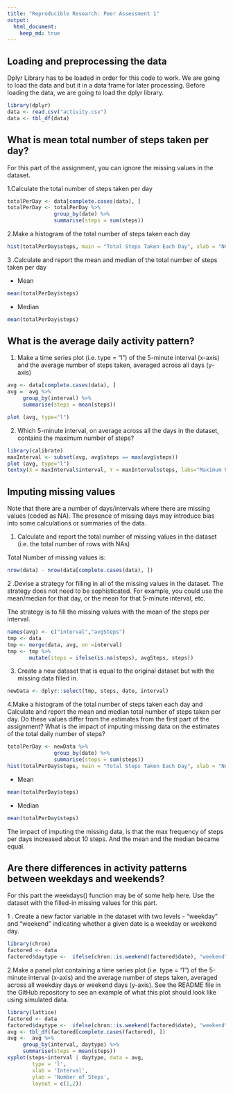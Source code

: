 ```yaml
---
title: "Reproducible Research: Peer Assessment 1"
output: 
  html_document:
    keep_md: true
---
```



## Loading and preprocessing the data

Dplyr Library has to be loaded in order for this code to work. We are going to load the data and but it in a data frame for later processing. Before loading the data, we are going to load the dplyr library.


```r
library(dplyr)
data <- read.csv("activity.csv")
data <- tbl_df(data)
```

## What is mean total number of steps taken per day?

For this part of the assignment, you can ignore the missing values in the dataset.

1.Calculate the total number of steps taken per day

```r
totalPerDay <- data[complete.cases(data), ]
totalPerDay <- totalPerDay %>%
               group_by(date) %>%
               summarise(steps = sum(steps))
```

2.Make a histogram of the total number of steps taken each day

```r
hist(totalPerDay$steps, main = "Total Steps Taken Each Day", xlab = "Number Of Steps", ylab = "Frequency of Days")
```

3 .Calculate and report the mean and median of the total number of steps taken per day

  + Mean
```r
mean(totalPerDay$steps)
```

  + Median
```r
mean(totalPerDay$steps)
```



## What is the average daily activity pattern?

1. Make a time series plot (i.e. type = "l") of the 5-minute interval (x-axis) and the average number of steps taken, averaged across all days (y-axis)
```r
avg <- data[complete.cases(data), ]
avg =  avg %>%
     group_by(interval) %>%
     summarise(steps = mean(steps))

plot (avg, type="l")
```

2. Which 5-minute interval, on average across all the days in the dataset, contains the maximum number of steps?

```r
library(calibrate)
maxInterval <- subset(avg, avg$steps == max(avg$steps))
plot (avg, type="l")
textxy(X = maxInterval$interval, Y = maxInterval$steps, labs="Maximum Number of steps", col="red")
```


## Imputing missing values

Note that there are a number of days/intervals where there are missing values (coded as NA). The presence of missing days may introduce bias into some calculations or summaries of the data.

1. Calculate and report the total number of missing values in the dataset (i.e. the total number of rows with NAs)

Total Number of missing values is: 
```r
nrow(data) - nrow(data[complete.cases(data), ])
```


2 .Devise a strategy for filling in all of the missing values in the dataset. The strategy does not need to be sophisticated. For example, you could use the mean/median for that day, or the mean for that 5-minute interval, etc.

The strategy is to fill the missing values with the mean of the steps per interval.

```r
names(avg) <- c("interval","avgSteps")
tmp <- data
tmp <- merge(data, avg, on =interval)
tmp <- tmp %>%
       mutate(steps = ifelse(is.na(steps), avgSteps, steps))
```

3. Create a new dataset that is equal to the original dataset but with the missing data filled in.
```r
newData <- dplyr::select(tmp, steps, date, interval)
```

4.Make a histogram of the total number of steps taken each day and Calculate and report the mean and median total number of steps taken per day. Do these values differ from the estimates from the first part of the assignment? What is the impact of imputing missing data on the estimates of the total daily number of steps?

```r
totalPerDay <- newData %>%
               group_by(date) %>%
               summarise(steps = sum(steps))
hist(totalPerDay$steps, main = "Total Steps Taken Each Day", xlab = "Number Of Steps", ylab = "Frequency of Days")
```
  + Mean
```r
mean(totalPerDay$steps)
```

  + Median
```r
mean(totalPerDay$steps)
```


The impact of imputing the missing data, is that the max frequency of steps per days increased about 10 steps. And the mean and the median became equal. 

## Are there differences in activity patterns between weekdays and weekends?

For this part the weekdays() function may be of some help here. Use the dataset with the filled-in missing values for this part.

1 . Create a new factor variable in the dataset with two levels - "weekday" and "weekend" indicating whether a given date is a weekday or weekend day.
```r
library(chron)
factored <- data
factored$daytype <-  ifelse(chron::is.weekend(factored$date), "weekend", "weekday")
```

2.Make a panel plot containing a time series plot (i.e. type = "l") of the 5-minute interval (x-axis) and the average number of steps taken, averaged across all weekday days or weekend days (y-axis). See the README file in the GitHub repository to see an example of what this plot should look like using simulated data.

```r
library(lattice) 
factored <- data
factored$daytype <-  ifelse(chron::is.weekend(factored$date), "weekend", "weekday")
avg <- tbl_df(factored[complete.cases(factored), ])
avg <-  avg %>%
     group_by(interval, daytype) %>%
     summarise(steps = mean(steps))
xyplot(steps~interval | daytype, data = avg,
        type = 'l',
        xlab = 'Interval',
        ylab = 'Number of Steps',
        layout = c(1,2))
```